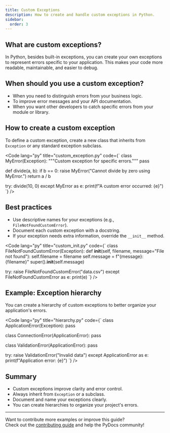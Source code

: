 ```yaml
---
title: Custom Exceptions
description: How to create and handle custom exceptions in Python.
sidebar:
  order: 3
---
```


## What are custom exceptions?

In Python, besides built-in exceptions, you can create your own exceptions to represent errors specific to your application. This makes your code more readable, maintainable, and easier to debug.

## When should you use a custom exception?

- When you need to distinguish errors from your business logic.
- To improve error messages and your API documentation.
- When you want other developers to catch specific errors from your module or library.

## How to create a custom exception

To define a custom exception, create a new class that inherits from `Exception` or any standard exception subclass.

<Code 
lang="py"
title="custom_exception.py"
code={`
class MyError(Exception):
    """Custom exception for specific errors."""
    pass

def divide(a, b):
    if b == 0:
        raise MyError("Cannot divide by zero using MyError.")
    return a / b

try:
    divide(10, 0)
except MyError as e:
    print(f"A custom error occurred: {e}")
`}
/>

## Best practices

- Use descriptive names for your exceptions (e.g., `FileNotFoundCustomError`).
- Document each custom exception with a docstring.
- If your exception needs extra information, override the `__init__` method.

<Code 
lang="py"
title="custom_init.py"
code={`
class FileNotFoundCustomError(Exception):
    def __init__(self, filename, message="File not found"):
        self.filename = filename
        self.message = f"{message}: {filename}"
        super().__init__(self.message)

try:
    raise FileNotFoundCustomError("data.csv")
except FileNotFoundCustomError as e:
    print(e)
`}
/>

## Example: Exception hierarchy

You can create a hierarchy of custom exceptions to better organize your application's errors.

<Code 
lang="py"
title="hierarchy.py"
code={`
class ApplicationError(Exception):
    pass

class ConnectionError(ApplicationError):
    pass

class ValidationError(ApplicationError):
    pass

try:
    raise ValidationError("Invalid data")
except ApplicationError as e:
    print(f"Application error: {e}")
`}
/>

## Summary

- Custom exceptions improve clarity and error control.
- Always inherit from `Exception` or a subclass.
- Document and name your exceptions clearly.
- You can create hierarchies to organize your project's errors.

---

Want to contribute more examples or improve this guide?  
Check out the [contributing guide](../../../CONTRIBUTING.md) and help the PyDocs community!